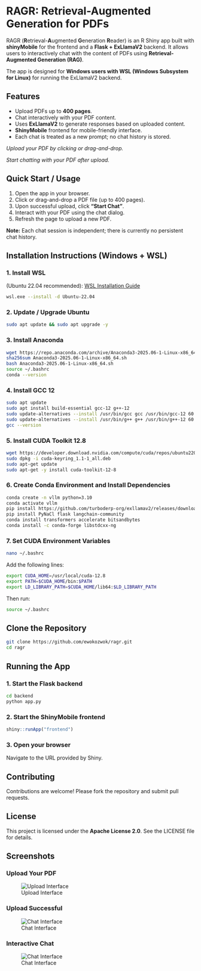 # RAGR: Retrieval-Augmented Generation for PDFs

RAGR (**R**etrieval-**A**ugmented **G**eneration **R**eader) is an R Shiny app built with **shinyMobile** for the frontend and a **Flask + ExLlamaV2** backend. It allows users to interactively chat with the content of PDFs using **Retrieval-Augmented Generation (RAG)**.

The app is designed for **Windows users with WSL (Windows Subsystem for Linux)** for running the ExLlamaV2 backend.

## Features

* Upload PDFs up to **400 pages**.
* Chat interactively with your PDF content.
* Uses **ExLlamaV2** to generate responses based on uploaded content.
* **ShinyMobile** frontend for mobile-friendly interface.
* Each chat is treated as a new prompt; no chat history is stored.

*Upload your PDF by clicking or drag-and-drop.*

*Start chatting with your PDF after upload.*

## Quick Start / Usage

1. Open the app in your browser.
2. Click or drag-and-drop a PDF file (up to 400 pages).
3. Upon successful upload, click **"Start Chat"**.
4. Interact with your PDF using the chat dialog.
5. Refresh the page to upload a new PDF.

**Note:** Each chat session is independent; there is currently no persistent chat history.

## Installation Instructions (Windows + WSL)

### 1. Install WSL
(Ubuntu 22.04 recommended): [WSL Installation Guide](https://docs.microsoft.com/en-us/windows/wsl/install)

```bash
wsl.exe --install -d Ubuntu-22.04
```

### 2. Update / Upgrade Ubuntu

```bash
sudo apt update && sudo apt upgrade -y
```

### 3. Install Anaconda

```bash
wget https://repo.anaconda.com/archive/Anaconda3-2025.06-1-Linux-x86_64.sh
sha256sum Anaconda3-2025.06-1-Linux-x86_64.sh
bash Anaconda3-2025.06-1-Linux-x86_64.sh
source ~/.bashrc
conda --version
```

### 4. Install GCC 12

```bash
sudo apt update
sudo apt install build-essential gcc-12 g++-12
sudo update-alternatives --install /usr/bin/gcc gcc /usr/bin/gcc-12 60
sudo update-alternatives --install /usr/bin/g++ g++ /usr/bin/g++-12 60
gcc --version
```

### 5. Install CUDA Toolkit 12.8

```bash
wget https://developer.download.nvidia.com/compute/cuda/repos/ubuntu2204/x86_64/cuda-keyring_1.1-1_all.deb
sudo dpkg -i cuda-keyring_1.1-1_all.deb
sudo apt-get update
sudo apt-get -y install cuda-toolkit-12-8
```

### 6. Create Conda Environment and Install Dependencies

```bash
conda create -n vllm python=3.10
conda activate vllm
pip install https://github.com/turboderp-org/exllamav2/releases/download/v0.3.2/exllamav2-0.3.2+cu118.torch2.4.0-cp310-cp310-linux_x86_64.whl
pip install PyNaCl flask langchain-community
conda install transformers accelerate bitsandbytes
conda install -c conda-forge libstdcxx-ng
```

### 7. Set CUDA Environment Variables

```bash
nano ~/.bashrc
```

Add the following lines:
```bash
export CUDA_HOME=/usr/local/cuda-12.8
export PATH=$CUDA_HOME/bin:$PATH
export LD_LIBRARY_PATH=$CUDA_HOME/lib64:$LD_LIBRARY_PATH
```

Then run:
```bash
source ~/.bashrc
```

## Clone the Repository

```bash
git clone https://github.com/ewokozwok/ragr.git
cd ragr
```

## Running the App

### 1. Start the Flask backend

```bash
cd backend
python app.py
```

### 2. Start the ShinyMobile frontend

```r
shiny::runApp("frontend")
```

### 3. Open your browser
Navigate to the URL provided by Shiny.

## Contributing

Contributions are welcome! Please fork the repository and submit pull requests.

## License

This project is licensed under the **Apache License 2.0**. See the LICENSE file for details.


## Screenshots

### Upload Your PDF
![Upload Interface](https://i.postimg.cc/sxK0XP1h/Upload.png)

### Upload Successful
![Chat Interface](https://i.postimg.cc/sDDNLL09/Start-Chat.png)  

### Interactive Chat
![Chat Interface](https://i.postimg.cc/9MhxYg79/Chat.png)  




